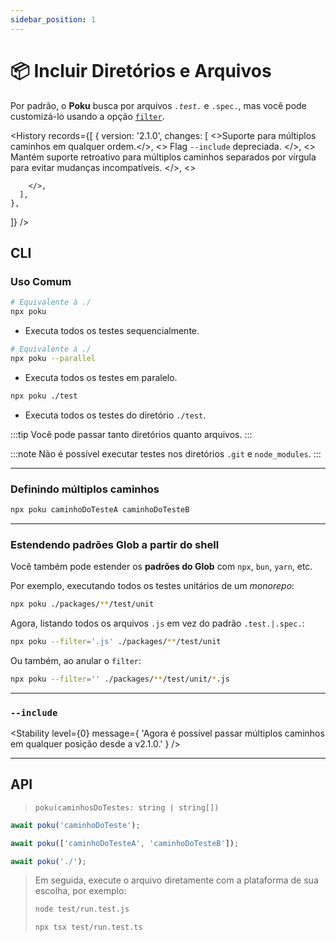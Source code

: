 ```yaml
---
sidebar_position: 1
---
```



# 📦 Incluir Diretórios e Arquivos

Por padrão, o **Poku** busca por arquivos _`.test.`_ e `.spec.`, mas você pode customizá-lo usando a opção [`filter`](/docs/documentation/poku/options/filter).

<History
  records={[
    {
      version: '2.1.0',
      changes: [
        <>Suporte para múltiplos caminhos em qualquer ordem.</>,
        <>
          Flag <code>--include</code> depreciada.
        </>,
         <>
          Mantém suporte retroativo para múltiplos caminhos separados por
          vírgula para evitar mudanças incompatíveis.
        </>,
        <>

        </>,
      ],
    },

]}
/>

## CLI

### Uso Comum

```bash
# Equivalente à ./
npx poku
```

- Executa todos os testes sequencialmente.

```bash
# Equivalente à ./
npx poku --parallel
```

- Executa todos os testes em paralelo.

```bash
npx poku ./test
```

- Executa todos os testes do diretório `./test`.

:::tip
Você pode passar tanto diretórios quanto arquivos.
:::

:::note
Não é possível executar testes nos diretórios `.git` e `node_modules`.
:::

<hr />

### Definindo múltiplos caminhos

```bash
npx poku caminhoDoTesteA caminhoDoTesteB
```

<hr />

### Estendendo padrões Glob a partir do shell

Você também pode estender os **padrões do Glob** com `npx`, `bun`, `yarn`, etc.

Por exemplo, executando todos os testes unitários de um _monorepo_:

```sh
npx poku ./packages/**/test/unit
```

Agora, listando todos os arquivos `.js` em vez do padrão `.test.|.spec.`:

```sh
npx poku --filter='.js' ./packages/**/test/unit
```

Ou também, ao anular o `filter`:

```sh
npx poku --filter='' ./packages/**/test/unit/*.js
```

<hr />

### `--include`

<Stability
  level={0}
  message={
    'Agora é possível passar múltiplos caminhos em qualquer posição desde a v2.1.0.'
  }
/>

<hr />

## API

> `poku(caminhosDoTestes: string | string[])`

```ts
await poku('caminhoDoTeste');
```

```ts
await poku(['caminhoDoTesteA', 'caminhoDoTesteB']);
```

```ts
await poku('./');
```

<blockquote>

Em seguida, execute o arquivo diretamente com a plataforma de sua escolha, por exemplo:

```bash
node test/run.test.js
```

```bash
npx tsx test/run.test.ts
```

</blockquote>
